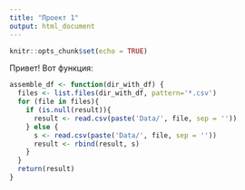 ```yaml
---
title: "Проект 1"
output: html_document
---
```


```r
knitr::opts_chunk$set(echo = TRUE)
```

Привет! Вот функция:
```r
assemble_df <- function(dir_with_df) {
  files <- list.files(dir_with_df, pattern='*.csv')
  for (file in files){
    if (is.null(result)){
      result <- read.csv(paste('Data/', file, sep = ''))
    } else {
      s <- read.csv(paste('Data/', file, sep = ''))
      result <- rbind(result, s)
    }
  }
  return(result)
}
```

